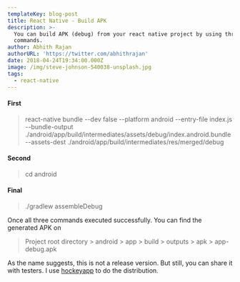 ```yaml
---
templateKey: blog-post
title: React Native - Build APK
description: >-
  You can build APK (debug) from your react native project by using three
  commands.
author: Abhith Rajan
authorURL: 'https://twitter.com/abhithrajan'
date: 2018-04-24T19:34:00.000Z
image: /img/steve-johnson-540038-unsplash.jpg
tags:
  - react-native
---
```


#### First

> react-native bundle --dev false --platform android --entry-file index.js --bundle-output ./android/app/build/intermediates/assets/debug/index.android.bundle --assets-dest ./android/app/build/intermediates/res/merged/debug

#### Second

> cd android

#### Final

> ./gradlew assembleDebug

Once all three commands executed successfully. You can find the generated APK on 
> Project root directory > android > app > build > outputs > apk > app-debug.apk

As the name suggests, this is not a release version. But still, you can share it with testers. I use [hockeyapp](http://hockeyapp.net) to do the distribution.
